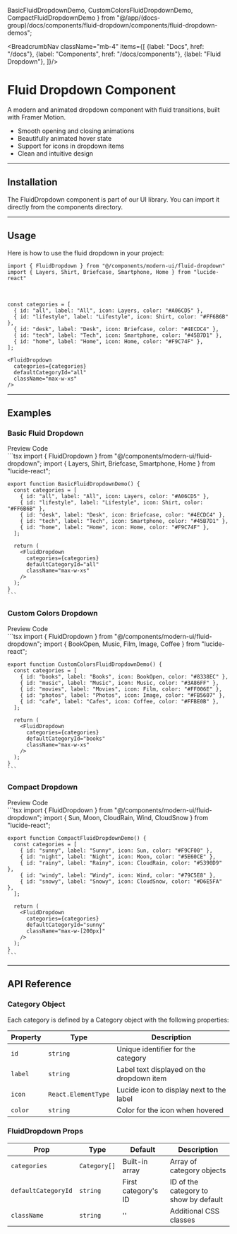   BasicFluidDropdownDemo,
  CustomColorsFluidDropdownDemo,
  CompactFluidDropdownDemo
} from "@/app/(docs-group)/docs/components/fluid-dropdown/components/fluid-dropdown-demos";


<BreadcrumbNav className="mb-4" items={[
  {label: "Docs", href: "/docs"},
  {label: "Components", href: "/docs/components"},
  {label: "Fluid Dropdown"},
]}/>

<PreviewFluidDropdown/>

# Fluid Dropdown Component

A modern and animated dropdown component with fluid transitions, built with Framer Motion.

- Smooth opening and closing animations
- Beautifully animated hover state
- Support for icons in dropdown items
- Clean and intuitive design

---

## Installation

The FluidDropdown component is part of our UI library. You can import it directly from the components directory.

<FluidDropdownInstallation/>

---

## Usage

Here is how to use the fluid dropdown in your project:

```tsx
import { FluidDropdown } from "@/components/modern-ui/fluid-dropdown"
import { Layers, Shirt, Briefcase, Smartphone, Home } from "lucide-react"
```

<br/>

```tsx
const categories = [
  { id: "all", label: "All", icon: Layers, color: "#A06CD5" },
  { id: "lifestyle", label: "Lifestyle", icon: Shirt, color: "#FF6B6B" },
  { id: "desk", label: "Desk", icon: Briefcase, color: "#4ECDC4" },
  { id: "tech", label: "Tech", icon: Smartphone, color: "#45B7D1" },
  { id: "home", label: "Home", icon: Home, color: "#F9C74F" },
];

<FluidDropdown 
  categories={categories}
  defaultCategoryId="all"
  className="max-w-xs"
/>
```

---

## Examples

### Basic Fluid Dropdown

<Tabs defaultValue="preview">
  <TabsList>
    <TabsTrigger value="preview">Preview</TabsTrigger>
    <TabsTrigger value="code">Code</TabsTrigger>
  </TabsList>
  <TabsContent value="preview" className="p-6 border rounded-md mt-2 relative min-h-[250px]">
    <div className="absolute inset-0 bg-[radial-gradient(#80808080_1px,transparent_1px)] [background-size:16px_16px] opacity-50 "></div>
    <div className="flex justify-center items-center h-full z-10 relative min-h-[250px]">
      <BasicFluidDropdownDemo />
    </div>
  </TabsContent>
  <TabsContent value="code">
    ```tsx
    import { FluidDropdown } from "@/components/modern-ui/fluid-dropdown";
    import { Layers, Shirt, Briefcase, Smartphone, Home } from "lucide-react";

    export function BasicFluidDropdownDemo() {
      const categories = [
        { id: "all", label: "All", icon: Layers, color: "#A06CD5" },
        { id: "lifestyle", label: "Lifestyle", icon: Shirt, color: "#FF6B6B" },
        { id: "desk", label: "Desk", icon: Briefcase, color: "#4ECDC4" },
        { id: "tech", label: "Tech", icon: Smartphone, color: "#45B7D1" },
        { id: "home", label: "Home", icon: Home, color: "#F9C74F" },
      ];

      return (
        <FluidDropdown 
          categories={categories}
          defaultCategoryId="all"
          className="max-w-xs"
        />
      );
    }
    ```
  </TabsContent>
</Tabs>

### Custom Colors Dropdown

<Tabs defaultValue="preview">
  <TabsList>
    <TabsTrigger value="preview">Preview</TabsTrigger>
    <TabsTrigger value="code">Code</TabsTrigger>
  </TabsList>
  <TabsContent value="preview" className="p-6 border rounded-md mt-2 relative min-h-[250px]">
    <div className="absolute inset-0 bg-[radial-gradient(#80808080_1px,transparent_1px)] [background-size:16px_16px] opacity-50 "></div>
    <div className="flex justify-center items-center h-full z-10 relative min-h-[250px]">
      <CustomColorsFluidDropdownDemo />
    </div>
  </TabsContent>
  <TabsContent value="code">
    ```tsx
    import { FluidDropdown } from "@/components/modern-ui/fluid-dropdown";
    import { BookOpen, Music, Film, Image, Coffee } from "lucide-react";

    export function CustomColorsFluidDropdownDemo() {
      const categories = [
        { id: "books", label: "Books", icon: BookOpen, color: "#8338EC" },
        { id: "music", label: "Music", icon: Music, color: "#3A86FF" },
        { id: "movies", label: "Movies", icon: Film, color: "#FF006E" },
        { id: "photos", label: "Photos", icon: Image, color: "#FB5607" },
        { id: "cafe", label: "Cafes", icon: Coffee, color: "#FFBE0B" },
      ];

      return (
        <FluidDropdown 
          categories={categories}
          defaultCategoryId="books"
          className="max-w-xs"
        />
      );
    }
    ```
  </TabsContent>
</Tabs>

### Compact Dropdown

<Tabs defaultValue="preview">
  <TabsList>
    <TabsTrigger value="preview">Preview</TabsTrigger>
    <TabsTrigger value="code">Code</TabsTrigger>
  </TabsList>
  <TabsContent value="preview" className="p-6 border rounded-md mt-2 relative min-h-[250px]">
    <div className="absolute inset-0 bg-[radial-gradient(#80808080_1px,transparent_1px)] [background-size:16px_16px] opacity-50 "></div>
    <div className="flex justify-center items-center h-full z-10 relative min-h-[250px]">
      <CompactFluidDropdownDemo />
    </div>
  </TabsContent>
  <TabsContent value="code">
    ```tsx
    import { FluidDropdown } from "@/components/modern-ui/fluid-dropdown";
    import { Sun, Moon, CloudRain, Wind, CloudSnow } from "lucide-react";

    export function CompactFluidDropdownDemo() {
      const categories = [
        { id: "sunny", label: "Sunny", icon: Sun, color: "#F9CF00" },
        { id: "night", label: "Night", icon: Moon, color: "#5E60CE" },
        { id: "rainy", label: "Rainy", icon: CloudRain, color: "#5390D9" },
        { id: "windy", label: "Windy", icon: Wind, color: "#79C5E8" },
        { id: "snowy", label: "Snowy", icon: CloudSnow, color: "#D6E5FA" },
      ];

      return (
        <FluidDropdown 
          categories={categories}
          defaultCategoryId="sunny"
          className="max-w-[200px]"
        />
      );
    }
    ```
  </TabsContent>
</Tabs>

---

## API Reference

### Category Object

Each category is defined by a Category object with the following properties:

| Property  | Type              | Description                                          |
|-----------|-------------------|------------------------------------------------------|
| `id`      | `string`          | Unique identifier for the category                   |
| `label`   | `string`          | Label text displayed on the dropdown item            |
| `icon`    | `React.ElementType` | Lucide icon to display next to the label           |
| `color`   | `string`          | Color for the icon when hovered                      |

### FluidDropdown Props

| Prop            | Type           | Default       | Description                            |
|-----------------|----------------|---------------|----------------------------------------|
| `categories`    | `Category[]`   | Built-in array | Array of category objects             |
| `defaultCategoryId` | `string`      | First category's ID | ID of the category to show by default |
| `className`     | `string`       | '' | Additional CSS classes                    | 